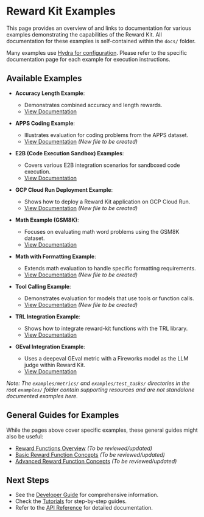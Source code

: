 # Reward Kit Examples

This page provides an overview of and links to documentation for various examples demonstrating the capabilities of the Reward Kit. All documentation for these examples is self-contained within the `docs/` folder.

Many examples use [Hydra for configuration](./../developer_guide/hydra_configuration.mdx). Please refer to the specific documentation page for each example for execution instructions.

## Available Examples

*   **Accuracy Length Example**:
    *   Demonstrates combined accuracy and length rewards.
    *   [View Documentation](./accuracy_length/accuracy_length_overview.mdx)

*   **APPS Coding Example**:
    *   Illustrates evaluation for coding problems from the APPS dataset.
    *   [View Documentation](./apps_coding_example.mdx) *(New file to be created)*

*   **E2B (Code Execution Sandbox) Examples**:
    *   Covers various E2B integration scenarios for sandboxed code execution.
    *   [View Documentation](./e2b/e2b_code_execution_overview.mdx)

*   **GCP Cloud Run Deployment Example**:
    *   Shows how to deploy a Reward Kit application on GCP Cloud Run.
    *   [View Documentation](./gcp_cloud_run_deployment_example.mdx) *(New file to be created)*

*   **Math Example (GSM8K)**:
    *   Focuses on evaluating math word problems using the GSM8K dataset.
    *   [View Documentation](./advanced_examples/math_evaluation.mdx)

*   **Math with Formatting Example**:
    *   Extends math evaluation to handle specific formatting requirements.
    *   [View Documentation](./math_with_formatting_example.mdx) *(New file to be created)*

*   **Tool Calling Example**:
    *   Demonstrates evaluation for models that use tools or function calls.
    *   [View Documentation](./tool_calling_example.mdx) *(New file to be created)*

*   **TRL Integration Example**:
    *   Shows how to integrate reward-kit functions with the TRL library.
    *   [View Documentation](../integrations/trl_integration_overview.mdx)

*   **GEval Integration Example**:
    *   Uses a deepeval GEval metric with a Fireworks model as the LLM judge within Reward Kit.
    *   [View Documentation](./geval_integration/geval_integration_example.mdx)

*Note: The `examples/metrics/` and `examples/test_tasks/` directories in the root `examples/` folder contain supporting resources and are not standalone documented examples here.*

## General Guides for Examples

While the pages above cover specific examples, these general guides might also be useful:

*   [Reward Functions Overview](./basic_examples/reward_functions_overview.mdx) *(To be reviewed/updated)*
*   [Basic Reward Function Concepts](./basic_examples/basic_reward_function.mdx) *(To be reviewed/updated)*
*   [Advanced Reward Function Concepts](./advanced_examples/advanced_reward_functions.mdx) *(To be reviewed/updated)*

## Next Steps

- See the [Developer Guide](../developer_guide/getting_started.md) for comprehensive information.
- Check the [Tutorials](../tutorials/) for step-by-step guides.
- Refer to the [API Reference](../api_reference/api_overview.mdx) for detailed documentation.
